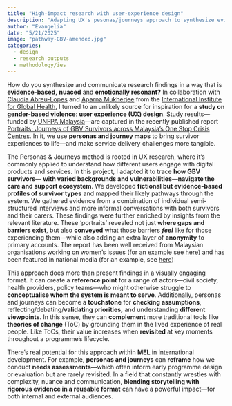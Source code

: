 ```yaml
---
title: "High-impact research with user-experience design"
description: "Adapting UX's pesonas/journeys approach to synthesize evidence on how gender-based survivors experience care pathways"
author: "Evangelia"
date: "5/21/2025"
image: "pathway-GBV-amended.jpg"
categories:
  - design
  - research outputs
  - methodology/ies
---
```


How do you synthesize and communicate research findings in a way that is **evidence-based,** **nuaced** and **emotionally resonant?** In collaboration with [Claudia Abreu-Lopes](https://www.linkedin.com/in/claudia-abreu-lopes-219344a/) and [Aparna Mukherjee](https://www.linkedin.com/in/aparna-mukherjee-56072740/) from the [International Institute for Global Health](https://unu.edu/iigh), I turned to an unlikely source for inspiration for a **study on gender-based violence**: **user experience (UX) design**.
Study results—funded by [UNFPA Malaysia](https://malaysia.unfpa.org/en)—are captured in the recently published report [Portraits: Journeys of GBV Survivors across Malaysia's One Stop Crisis Centres](https://malaysia.unfpa.org/en/publications/portraits-journeys-gender-based-violence-survivors-across-malaysias-one-stop-crisis).
In it, we use **personas and journey maps** to bring survivor experiences to life—and make service delivery challenges more tangible.

The Personas & Journeys method is rooted in UX research, where it’s commonly applied to understand how different users engage with digital products and services.
In this project, I adapted it to trace **how GBV survivors**— **with varied backgrounds and vulnerabilities**—**navigate the care and support ecosystem**.
We developed **fictional but evidence-based profiles of survivor types** and mapped their likely pathways through the system.
We gathered evidence from a combination of individual semi-structured interviews and more informal conversations with both survivors and their carers.
These findings were further enriched by insights from the relevant literature.
These ‘portraits’ revealed not just **where gaps and barriers exist**, but also **conveyed** what those barriers ***feel*** like for those experiencing them—while also adding an extra layer of **anonymity** to primary accounts.
The report has been well received from Malaysian organisations working on women's issues (for an example see [here](https://ova.galencentre.org/women-in-malaysia-recount-their-experiences-of-gender-based-violence-and-its-aftermath-in-un-report-part-1/)) and has been featured in national media (for an example, see [here](https://www.sinardaily.my/article/226043/focus/national/unfpa-unu-iigh-strengthen-malaysias-response-to-gender-based-violence))

This approach does more than present findings in a visually engaging format.
It can create a **reference point** for a range of actors—civil society, health providers, policy teams—who might otherwise struggle to **conceptualise whom the system is meant to serve**.
Additionally, personas and journeys can become a **touchstone** for **checking assumptions**, reflecting/debating/**validating priorities,** and understanding **different** **viewpoints**.
In this sense, they can **complement** more traditional tools like **theories of change** (ToC) by grounding them in the lived experience of real people**.** Like ToCs, their value increases when **revisited** at key moments throughout a programme’s lifecycle.

There’s real potential for this approach within **MEL** in international development.
For example, **personas and journeys** can **reframe** how we conduct **needs assessments—**which often inform early programme design or evaluation but are rarely revisited.
In a field that constantly wrestles with complexity, nuance and communication, **blending storytelling with rigorous evidence in a reusable format** can have a powerful impact—for both internal and external audiences.
